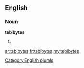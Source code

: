 ==English==

===Noun===
'''tebibytes'''

# {{plural of|[[tebibyte]]}}

[[Category:English plurals]]

[[ar:tebibytes]]
[[fr:tebibytes]]
[[my:tebibytes]]
